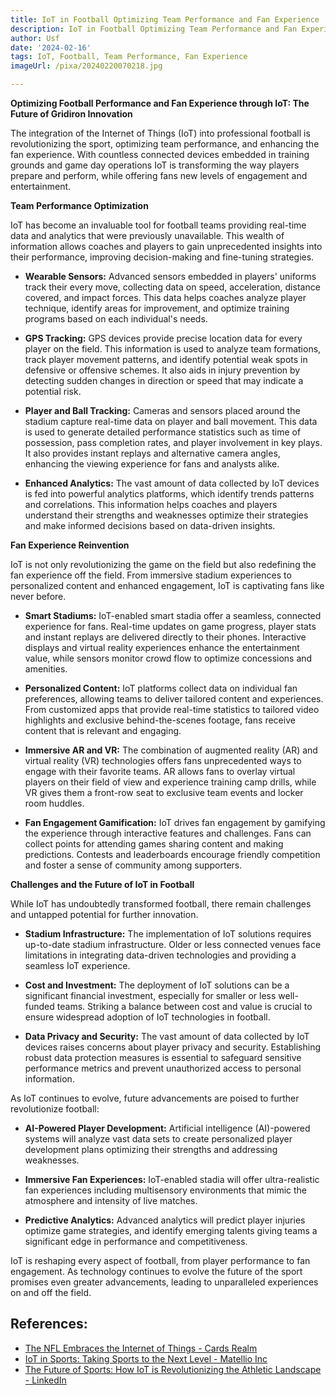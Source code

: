 ```yaml
---
title: IoT in Football Optimizing Team Performance and Fan Experience
description: IoT in Football Optimizing Team Performance and Fan Experience
author: Usf
date: '2024-02-16'
tags: IoT, Football, Team Performance, Fan Experience
imageUrl: /pixa/20240220070218.jpg

---
```

**Optimizing Football Performance and Fan Experience through IoT: The Future of Gridiron Innovation**

The integration of the Internet of Things  (IoT) into professional football is revolutionizing the sport, optimizing team performance, and enhancing the fan experience. With countless connected devices embedded in training grounds  and game day operations IoT is transforming the way players prepare and perform, while offering  fans new  levels of engagement and entertainment.

**Team Performance Optimization**

IoT has become an invaluable tool for football teams providing real-time data and analytics that were previously unavailable. This  wealth of information allows coaches and players to gain unprecedented insights into their performance, improving decision-making and fine-tuning  strategies.

* **Wearable Sensors:**  Advanced sensors embedded in  players' uniforms track their  every move, collecting data  on speed, acceleration, distance covered, and impact forces. This  data helps  coaches analyze player technique, identify areas for improvement, and optimize  training  programs based on each individual's  needs.

* **GPS Tracking:** GPS devices provide precise location data for every player on the field. This information is used to analyze team formations, track player movement patterns, and identify potential weak spots in defensive or offensive  schemes.  It also aids in injury prevention by detecting sudden changes in direction or speed that may indicate a potential risk.

* **Player and Ball Tracking:** Cameras and sensors placed around the stadium capture real-time data on player and ball movement. This  data  is  used to generate detailed performance statistics such as time of possession, pass completion rates, and  player involvement in key plays. It also provides instant replays and  alternative  camera angles, enhancing the viewing experience  for fans and analysts alike.

* **Enhanced Analytics:** The vast amount of data collected by IoT devices is fed into powerful analytics platforms, which identify trends patterns and correlations. This information helps coaches and players  understand  their  strengths and weaknesses optimize their strategies and make informed decisions based on data-driven insights.

**Fan Experience Reinvention**

IoT is  not only revolutionizing the game on the field but also redefining the fan experience  off the field. From immersive stadium experiences to personalized content and enhanced engagement, IoT is captivating fans like never before.

* **Smart Stadiums:** IoT-enabled smart stadia offer a seamless, connected experience for fans. Real-time updates on game progress, player stats and  instant replays are delivered directly to their phones. Interactive displays and virtual reality  experiences enhance the entertainment value, while sensors monitor crowd flow  to optimize  concessions and amenities.

* **Personalized Content:** IoT platforms collect data on individual fan preferences,  allowing teams to deliver tailored content and experiences. From  customized apps  that provide real-time statistics to tailored video highlights and exclusive behind-the-scenes footage, fans  receive content that  is relevant and engaging.

* **Immersive AR and VR:**  The combination of  augmented reality (AR) and virtual reality (VR) technologies offers fans  unprecedented ways to engage  with their favorite teams. AR allows fans  to overlay virtual players on their field of view and experience training camp drills, while VR gives them a front-row seat to exclusive team events and locker room huddles.

* **Fan Engagement Gamification:** IoT drives fan engagement by gamifying the  experience  through interactive features and challenges. Fans can  collect points for attending games sharing content  and making predictions. Contests and leaderboards encourage friendly competition and foster a sense of community among  supporters.

**Challenges and  the Future of IoT in Football**

While IoT has undoubtedly transformed football,  there remain  challenges and untapped potential for further innovation.

* **Stadium Infrastructure:** The implementation of IoT solutions requires up-to-date stadium infrastructure. Older or less connected  venues face limitations in integrating data-driven technologies  and providing a seamless  IoT experience.

* **Cost and Investment:** The deployment  of IoT solutions can be  a significant financial investment, especially for smaller or less  well-funded teams. Striking a balance between cost and  value is  crucial to ensure widespread adoption of IoT technologies in football.

* **Data Privacy  and Security:** The vast amount of data collected by IoT devices raises concerns about player privacy and security. Establishing robust data protection measures is essential to safeguard sensitive performance metrics and prevent  unauthorized access to personal  information.

As  IoT continues to evolve, future advancements  are poised to further revolutionize football:

*  **AI-Powered Player Development:** Artificial  intelligence (AI)-powered systems will analyze vast data sets to create  personalized player development  plans optimizing  their strengths and addressing weaknesses.

* **Immersive Fan Experiences:** IoT-enabled stadia will offer ultra-realistic fan experiences including multisensory environments that  mimic the atmosphere and  intensity of live matches.

*  **Predictive Analytics:** Advanced analytics will  predict player injuries optimize game  strategies, and identify emerging talents giving teams a significant edge in performance and competitiveness.

IoT is reshaping every aspect of football, from player performance to fan engagement. As technology continues to evolve  the future  of  the sport promises even greater advancements, leading to unparalleled experiences on and off the field.

## References:
- [The NFL Embraces the Internet of Things - Cards Realm](https://cardsrealm.com/en-us/articles/the-nfl-embraces-the-internet-of-things)
- [IoT in Sports: Taking Sports to the Next Level - Matellio Inc](https://www.matellio.com/blog/iot-in-sports/)
- [The Future of Sports: How IoT is Revolutionizing the Athletic Landscape - LinkedIn](https://www.linkedin.com/pulse/future-sports-how-iot-revolutionizing-athletic-landscape)

